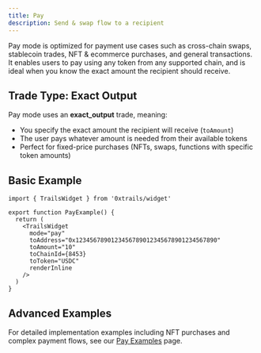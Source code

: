 ```yaml
---
title: Pay
description: Send & swap flow to a recipient
---
```


Pay mode is optimized for payment use cases such as cross-chain swaps, stablecoin trades, NFT & ecommerce purchases, and general transactions. It enables users to pay using any token from any supported chain, and is ideal when you know the exact amount the recipient should receive.

## Trade Type: Exact Output

Pay mode uses an **exact_output** trade, meaning:
- You specify the exact amount the recipient will receive (`toAmount`)
- The user pays whatever amount is needed from their available tokens
- Perfect for fixed-price purchases (NFTs, swaps, functions with specific token amounts)

## Basic Example

```tsx
import { TrailsWidget } from '0xtrails/widget'

export function PayExample() {
  return (
    <TrailsWidget
      mode="pay"
      toAddress="0x1234567890123456789012345678901234567890"
      toAmount="10" 
      toChainId={8453}
      toToken="USDC"
      renderInline
    />
  )
}
```

## Advanced Examples

For detailed implementation examples including NFT purchases and complex payment flows, see our [Pay Examples](/examples/pay) page.
